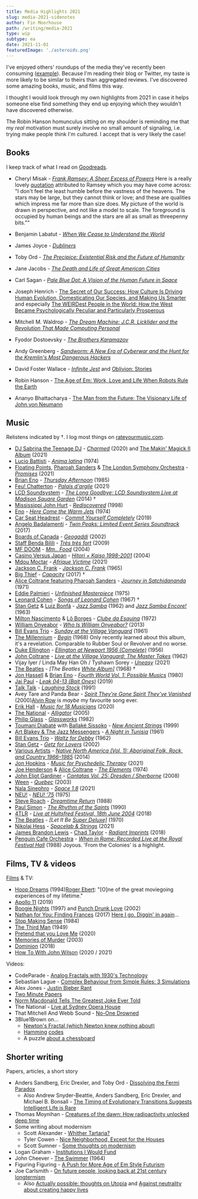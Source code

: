 ```yaml
---
title: Media Highlights 2021
slug: media-2021-sidenotes
author: Fin Moorhouse
path: /writing/media-2021
type: wip
subtype: ea
date: 2021-11-01
featuredImage: './asteroids.png'
---
```


I've enjoyed others' roundups of the media they've recently been consuming ([example](http://lukemuehlhauser.com/media-diet-for-q3-2021/)). Because I'm reading their blog or Twitter, my taste is more likely to be similar to theirs than aggregated reviews. I've discovered some amazing books, music, and films this way.

I thought I would look through my own highlights from 2021 in case it helps someone else find something they end up enjoying which they wouldn't have discovered otherwise.

The Robin Hanson homunculus sitting on my shoulder is reminding me that my *real* motivation must surely involve no small amount of signaling, i.e. trying make people think I'm cultured. I accept that is very likely the case!

## Books

I keep track of what I read on [Goodreads](https://www.goodreads.com/user/show/38695642-fin-moorhouse).

- Cheryl Misak - [*Frank Ramsey: A Sheer Excess of Powers*](https://www.goodreads.com/book/show/52950063-frank-ramsey)<Sidenote label='ramsey'> Here is a really lovely <a href='https://www.goodreads.com/quotes/787508-i-don-t-feel-the-least-humble-before-the-vastness-of'>quotation</a> attributed to Ramsey which you may have come across: "I don't feel the least humble before the vastness of the heavens. The stars may be large, but they cannot think or love; and these are qualities which impress me far more than size does. My picture of the world is drawn in perspective, and not like a model to scale. The foreground is occupied by human beings and the stars are all as small as threepenny bits.""</Sidenote>

- Benjamin Labatut - *[When We Cease to Understand the World](https://www.goodreads.com/book/show/53972214-when-we-cease-to-understand-the-world)*

- James Joyce - [*Dubliners*](https://www.goodreads.com/book/show/11012.Dubliners)

- Toby Ord - [*The Precipice: Existential Risk and the Future of Humanity*](https://www.goodreads.com/book/show/50485582-the-precipice)

- Jane Jacobs - [*The Death and Life of Great American Cities*](https://www.goodreads.com/book/show/30833.The_Death_and_Life_of_Great_American_Cities)

- Carl Sagan - [*Pale Blue Dot: A Vision of the Human Future in Space*](https://www.goodreads.com/book/show/61663.Pale_Blue_Dot)

- Joseph Henrich - [The Secret of Our Success: How Culture Is Driving Human Evolution, Domesticating Our Species, and Making Us Smarter](https://www.goodreads.com/book/show/25761655-the-secret-of-our-success) and especially [The WEIRDest People in the World: How the West Became Psychologically Peculiar and Particularly Prosperous](https://www.goodreads.com/book/show/51710349-the-weirdest-people-in-the-world)

- Mitchell M. Waldrop - [*The Dream Machine: J.C.R. Licklider and the Revolution That Made Computing Personal*](https://www.goodreads.com/book/show/722412.The_Dream_Machine)

- Fyodor Dostoevsky - [*The Brothers Karamazov*](https://www.goodreads.com/book/show/4935.The_Brothers_Karamazov)

- Andy Greenberg - [*Sandworm: A New Era of Cyberwar and the Hunt for the Kremlin's Most Dangerous Hackers*](https://www.goodreads.com/book/show/41436213-sandworm)

- David Foster Wallace - [*Infinite Jest*](https://www.goodreads.com/book/show/6759.Infinite_Jest) and [Oblivion: Stories](https://www.goodreads.com/book/show/6749.Oblivion)

- Robin Hanson - [The Age of Em: Work, Love and Life When Robots Rule the Earth](https://www.goodreads.com/book/show/26831944-the-age-of-em)

- Ananyo Bhattacharya - [The Man from the Future: The Visionary Life of John von Neumann](https://www.goodreads.com/book/show/56155133-the-man-from-the-future)

## Music

Relistens indicated by †. I log most things on [rateyourmusic.com](https://rateyourmusic.com/~finm).

- [DJ Sabrina the Teenage DJ](https://rateyourmusic.com/artist/dj-sabrina-the-teenage-dj) - *[Charmed](https://rateyourmusic.com/release/album/dj-sabrina-the-teenage-dj/charmed/)* (2020) and [The Makin' Magick II Album](https://rateyourmusic.com/release/album/dj-sabrina-the-teenage-dj/the-makin-magick-ii-album/) (2021)
- [Lucio Battisti](https://rateyourmusic.com/artist/lucio_battisti) - *[Anima latina](https://rateyourmusic.com/release/album/lucio-battisti/anima-latina/)* (1974)
- [Floating Points](https://rateyourmusic.com/artist/floating-points), [Pharoah Sanders](https://rateyourmusic.com/artist/pharoah_sanders) & [The London Symphony Orchestra](https://rateyourmusic.com/artist/london-symphony-orchestra) - *[Promises](https://rateyourmusic.com/release/album/floating-points-pharoah-sanders-and-the-london-symphony-orchestra/promises/)* (2021)
- [Brian Eno](https://rateyourmusic.com/artist/brian-eno) - *[Thursday Afternoon](https://rateyourmusic.com/release/album/brian-eno/thursday-afternoon/)* (1985)
- [Feu! Chatterton](https://rateyourmusic.com/artist/feu-chatterton) - *[Palais d'argile](https://rateyourmusic.com/release/album/feu-chatterton/palais-dargile/)* (2021)
- [LCD Soundsystem](https://rateyourmusic.com/artist/lcd-soundsystem) - *[The Long Goodbye: LCD Soundsystem Live at Madison Square Garden](https://rateyourmusic.com/release/album/lcd-soundsystem/the-long-goodbye-lcd-soundsystem-live-at-madison-square-garden/)* (2014) †
- [Mississippi John Hurt](https://rateyourmusic.com/artist/mississippi-john-hurt) - *[Rediscovered](https://rateyourmusic.com/release/comp/mississippi-john-hurt/rediscovered/)*  (1998)
- [Eno](https://rateyourmusic.com/artist/brian-eno) - *[Here Come the Warm Jets](https://rateyourmusic.com/release/album/eno/here-come-the-warm-jets/)* (1974)
- [Car Seat Headrest](https://rateyourmusic.com/artist/car-seat-headrest) - *[Commit Yourself Completely](https://rateyourmusic.com/release/album/car-seat-headrest/commit-yourself-completely/)* (2019)
- [Angelo Badalamenti](https://rateyourmusic.com/artist/angelo-badalamenti) - *[Twin Peaks: Limited Event Series Soundtrack](https://rateyourmusic.com/release/album/angelo-badalamenti/twin-peaks-limited-event-series-soundtrack/)* (2017)
- [Boards of Canada](https://rateyourmusic.com/artist/boards-of-canada) - *[Geogaddi](https://rateyourmusic.com/release/album/boards-of-canada/geogaddi/)* (2002)
- [Staff Benda Bilili](https://rateyourmusic.com/artist/staff_benda_bilili) - *[Très très fort](https://rateyourmusic.com/release/album/staff_benda_bilili/tres_tres_fort/)* (2009)
- [MF DOOM](https://rateyourmusic.com/artist/mf-doom) - *[Mm.. Food](https://rateyourmusic.com/release/album/mf-doom/mm-food/)* (2004)
- [Casino Versus Japan](https://rateyourmusic.com/artist/casino-versus-japan) - *[Hitori + Kaiso 1998-2001](https://rateyourmusic.com/release/album/casino-versus-japan/hitori-kaiso-1998-2001/)* (2004)
- [Mdou Moctar](https://rateyourmusic.com/artist/mdou-moctar) - *[Afrique Victime](https://rateyourmusic.com/release/album/mdou-moctar/afrique-victime/)* (2021)
- [Jackson C. Frank](https://rateyourmusic.com/artist/jackson_c__frank) - *[Jackson C. Frank](https://rateyourmusic.com/release/album/jackson-c-frank/jackson-c-frank/)* (1965)
- [Big Thief](https://rateyourmusic.com/artist/big-thief) - *[Capacity](https://rateyourmusic.com/release/album/big-thief/capacity/)*  (2017) †
- [Alice Coltrane featuring Pharoah Sanders](https://rateyourmusic.com/artist/alice-coltrane) - *[Journey in Satchidananda](https://rateyourmusic.com/release/album/alice-coltrane-featuring-pharoah-sanders/journey-in-satchidananda/)* (1971)
- [Eddie Palmieri](https://rateyourmusic.com/artist/eddie-palmieri) - *[Unfinished Masterpiece](https://rateyourmusic.com/release/album/eddie-palmieri/unfinished-masterpiece/)* (1975)
- [Leonard Cohen](https://rateyourmusic.com/artist/leonard-cohen) - *[Songs of Leonard Cohen](https://rateyourmusic.com/release/album/leonard-cohen/songs-of-leonard-cohen/)* (1967) †
- [Stan Getz](https://rateyourmusic.com/artist/stan-getz) & [Luiz Bonfá](https://rateyourmusic.com/artist/luiz_bonfa) - *[Jazz Samba](https://rateyourmusic.com/release/album/stan-getz-charlie-byrd/jazz-samba/)*   (1962) and *[Jazz Samba Encore!](https://rateyourmusic.com/release/album/stan-getz-luiz-bonfa/jazz-samba-encore/)* (1963)
- [Milton Nascimento](https://rateyourmusic.com/artist/milton-nascimento) & [Lô Borges](https://rateyourmusic.com/artist/lo-borges) - *[Clube da Esquina](https://rateyourmusic.com/release/album/milton-nascimento-lo-borges/clube-da-esquina/)* (1972)
- [William Onyeabor](https://rateyourmusic.com/artist/william-onyeabor) - *[Who Is William Onyeabor?](https://rateyourmusic.com/release/comp/william-onyeabor/who-is-william-onyeabor/)* (2013)
- [Bill Evans Trio](https://rateyourmusic.com/artist/bill-evans) - *[Sunday at the Village Vanguard](https://rateyourmusic.com/release/album/bill-evans-trio/sunday-at-the-village-vanguard/)* (1961)
- [The Millennium](https://rateyourmusic.com/artist/the-millennium) - *[Begin](https://rateyourmusic.com/release/album/the-millennium/begin/)* (1968) <Sidenote label='begin'>Only recently learned about this album, it's a revelation. Comparable to Rubber Soul or Revolver and no worse.</Sidenote>
- [Duke Ellington](https://rateyourmusic.com/artist/duke-ellington) - *[Ellington at Newport 1956 (Complete)](https://rateyourmusic.com/release/album/duke-ellington/ellington-at-newport-1956-complete-2/)* (1956)
- [John Coltrane](https://rateyourmusic.com/artist/john-coltrane) - *[Live at the Village Vanguard: The Master Takes](https://rateyourmusic.com/release/comp/john_coltrane/live_at_the_village_vanguard__the_master_takes/)* (1962)
- Vijay Iyer /  Linda May Han Oh / Tyshawn Sorey - *[Uneasy](https://rateyourmusic.com/release/album/vijay-iyer-linda-may-han-oh-tyshawn-sorey/uneasy/)* (2021)
- [The Beatles](https://rateyourmusic.com/artist/the-beatles) - *[The Beatles [White Album\]](https://rateyourmusic.com/release/album/the-beatles/the-beatles-white-album/)* (1968) †
- [Jon Hassell](https://rateyourmusic.com/artist/jon-hassell) & [Brian Eno](https://rateyourmusic.com/artist/brian-eno) - *[Fourth World Vol. 1: Possible Musics](https://rateyourmusic.com/release/album/jon-hassell-brian-eno/fourth-world-vol-1-possible-musics/)* (1980)
- [Jai Paul](https://rateyourmusic.com/artist/jai-paul) - *[Leak 04-13 (Bait Ones)](https://rateyourmusic.com/release/album/jai-paul/leak-04-13-bait-ones/)* (2019)
- [Talk Talk](https://rateyourmusic.com/artist/talk-talk) - *[Laughing Stock](https://rateyourmusic.com/release/album/talk-talk/laughing-stock/)* (1991)
- Avey Tare and Panda Bear - *[Spirit They're Gone Spirit They've Vanished](https://rateyourmusic.com/release/album/avey-tare-and-panda-bear/spirit-theyre-gone-spirit-theyve-vanished-3/)* (2000)<Sidenote label='spirit'>[Alvin Row](https://www.youtube.com/watch?v=XTRGYz17E5U) is *maybe* my favourite song ever.</Sidenote>
- [Erik Hall](https://rateyourmusic.com/artist/erik-hall) - *[Music for 18 Musicians](https://rateyourmusic.com/release/album/erik-hall/music-for-18-musicians/)* (2020)
- [The National](https://rateyourmusic.com/artist/the-national) - *[Alligator](https://rateyourmusic.com/release/album/the-national/alligator/)* (2005)
- [Philip Glass](https://rateyourmusic.com/artist/philip-glass) - *[Glassworks](https://rateyourmusic.com/release/album/philip-glass/glassworks/)* (1982)
- [Toumani Diabaté](https://rateyourmusic.com/artist/toumani-diabate) with [Ballaké Sissoko](https://rateyourmusic.com/artist/ballake-sissoko) - *[New Ancient Strings](https://rateyourmusic.com/release/album/toumani-diabate-with-ballake-sissoko/new-ancient-strings/)* (1999)
- [Art Blakey & The Jazz Messengers](https://rateyourmusic.com/artist/art-blakey) - *[A Night in Tunisia](https://rateyourmusic.com/release/album/art_blakey_and_the_jazz_messengers/a_night_in_tunisia_f9/)* (1961)
- [Bill Evans Trio](https://rateyourmusic.com/artist/bill-evans) - *[Waltz for Debby](https://rateyourmusic.com/release/album/bill-evans-trio/waltz-for-debby/)* (1962)
- [Stan Getz](https://rateyourmusic.com/artist/stan-getz) - *[Getz for Lovers](https://rateyourmusic.com/release/comp/stan-getz/getz-for-lovers/)* (2002)
- [Various Artists](https://rateyourmusic.com/artist/various-artists) - *[Native North America (Vol. 1): Aboriginal Folk, Rock, and Country 1966–1985](https://rateyourmusic.com/release/comp/various-artists/native-north-america-vol-1-aboriginal-folk-rock-and-country-1966–1985/)* (2014)
- [Jon Hopkins](https://rateyourmusic.com/artist/jon-hopkins) - *[Music for Psychedelic Therapy](https://rateyourmusic.com/release/album/jon-hopkins/music-for-psychedelic-therapy/)*   (2021)
- [Joe Henderson](https://rateyourmusic.com/artist/joe-henderson) & [Alice Coltrane](https://rateyourmusic.com/artist/alice-coltrane) - *[The Elements](https://rateyourmusic.com/release/album/joe-henderson-alice-coltrane/the-elements/)* (1974)
- [John Eliot Gardiner](https://rateyourmusic.com/artist/john_eliot_gardiner) - *[Cantatas Vol. 25: Dresden / Sherborne](https://rateyourmusic.com/release/album/john-eliot-gardiner/cantatas-vol-25-dresden-sherborne/)* (2008)
- [Ween](https://rateyourmusic.com/artist/ween) - *[Quebec](https://rateyourmusic.com/release/album/ween/quebec/)* (2003)
- [Nala Sinephro](https://rateyourmusic.com/artist/nala-sinephro) - *[Space 1.8](https://rateyourmusic.com/release/album/nala-sinephro/space-1_8/)* (2021)
- [NEU!](https://rateyourmusic.com/artist/neu) - *[NEU! '75](https://rateyourmusic.com/release/album/neu/neu-75/)* (1975)
- [Steve Roach](https://rateyourmusic.com/artist/steve_roach) - *[Dreamtime Return](https://rateyourmusic.com/release/album/steve-roach/dreamtime-return/)* (1988)
- [Paul Simon](https://rateyourmusic.com/artist/paul-simon) - *[The Rhythm of the Saints](https://rateyourmusic.com/release/album/paul-simon/the-rhythm-of-the-saints/)* (1990)
- [4TLR](https://rateyourmusic.com/artist/four-tet) - *[Live at Hultsfred Festival, 18th June 2004](https://rateyourmusic.com/release/album/4tlr/live-at-hultsfred-festival-18th-june-2004/)* (2018)
- [The Beatles](https://rateyourmusic.com/artist/the-beatles) - *[Let It Be [Super Deluxe\]](https://rateyourmusic.com/release/album/the-beatles/let-it-be-87/)* (1970)
- [Nikolaj Hess](https://rateyourmusic.com/artist/nikolaj-hess) - *[Spacelab & Strings](https://rateyourmusic.com/release/album/nikolaj-hess/spacelab-and-strings/)* (2021)
- [James Brandon Lewis](https://rateyourmusic.com/artist/james_brandon_lewis) - [Chad Taylor](https://rateyourmusic.com/artist/chad-taylor) - *[Radiant Imprints](https://rateyourmusic.com/release/album/james-brandon-lewis-chad-taylor/radiant-imprints/)* (2018)
- [Penguin Cafe Orchestra](https://rateyourmusic.com/artist/penguin-cafe-orchestra) - *[When in Rome: Recorded Live at the Royal Festival Hall](https://rateyourmusic.com/release/album/penguin-cafe-orchestra/when-in-rome-recorded-live-at-the-royal-festival-hall/)* (1988) <Sidenote label='pco'>Joyous. 'From the Colonies' is a highlight.</Sidenote>

## Films, TV & videos

[Films](https://letterboxd.com/finm/films/by/date/) & TV:

- [Hoop Dreams](https://letterboxd.com/film/hoop-dreams/) (1994)<Sidenote label='hoop'><a href='https://www.rogerebert.com/roger-ebert/the-great-american-documentary'>Roger Ebert</a>: "[O]ne of the great moviegoing experiences of my lifetime."</Sidenote>
- [Apollo 11](https://letterboxd.com/film/apollo-11-2019/) (2019)
- [Boogie Nights](https://letterboxd.com/film/boogie-nights/) (1997) and [Punch Drunk Love](https://letterboxd.com/film/punch-drunk-love/) (2002)
- [Nathan for You: Finding Frances](https://letterboxd.com/film/nathan-for-you-finding-frances/) (2017) <Sidenote label='hoop'><a href='https://www.youtube.com/watch?v=fc7cYfox91k'>Here I go. Diggin' in again</a>...</Sidenote>
- [Stop Making Sense](https://letterboxd.com/film/stop-making-sense/) (1984)
- [The Third Man](https://letterboxd.com/film/the-third-man/) (1949)
- [Pretend that you Love Me](https://youtu.be/enazxSimfm0) (2020)
- [Memories of Murder](https://letterboxd.com/film/memories-of-murder/) (2003)
- [Dominion](https://letterboxd.com/film/dominion-2018/) (2018)
- [How To With John Wilson](https://en.wikipedia.org/wiki/How_To_with_John_Wilson) (2020 / 2021)

Videos:

- CodeParade - [Analog Fractals with 1930's Technology](https://youtu.be/Pv26QAOcb6Q)
- Sebastian Lague - [Complex Behaviour from Simple Rules: 3 Simulations](https://youtu.be/kzwT3wQWAHE)
- Alex Jones - [Justin Bieber Rant](https://www.youtube.com/watch?v=_t3POfNbx6M&list=FL0i2I3RE2dAtNnpgTlkxVsQ)
- [Two Minute Papers](https://www.youtube.com/channel/UCbfYPyITQ-7l4upoX8nvctg)
- [Norm Macdonald Tells The Greatest Joke Ever Told](https://youtu.be/1-MJy7w69EU)
- The National - [Live at Sydney Opera House](https://www.youtube.com/watch?v=uWd0EWKpH94&list=FL0i2I3RE2dAtNnpgTlkxVsQ&index=28&t=2508s)
- That Mitchell And Webb Sound -  [No-One Drowned](https://youtu.be/fqYyxvM85zU)
- 3Blue1Brown on...
  - [Newton's Fractal (which Newton knew nothing about)](https://www.youtube.com/watch?v=-RdOwhmqP5s)
  - [Hamming](https://www.youtube.com/watch?v=X8jsijhllIA) [codes](https://www.youtube.com/watch?v=b3NxrZOu_CE)
  - A puzzle [about a chessboard](https://www.youtube.com/watch?v=wTJI_WuZSwE&t=71s)


## Shorter writing

Papers, articles, a short story

- Anders Sandberg, Eric Drexler, and Toby Ord - [Dissolving the Fermi Paradox](https://arxiv.org/abs/1806.02404)
  - Also Andrew Snyder-Beattie, Anders Sandberg, Eric Drexler, and Michael B. Bonsall - [The Timing of Evolutionary Transitions Suggests Intelligent Life is Rare](https://www.liebertpub.com/doi/full/10.1089/ast.2019.2149)
- Thomas Moynihan - [Creatures of the dawn: How radioactivity unlocked deep time](https://www.bbc.com/future/article/20210929-creatures-of-the-dawn-how-radioactivity-unlocked-deep-time)
- Some writing about modernism
  - Scott Alexander - [Whither Tartaria?](https://astralcodexten.substack.com/p/whither-tartaria)
  - Tyler Cowen - [Nice Neighborhood, Except for the Houses](https://www.bloomberg.com/opinion/articles/2021-10-05/urban-design-why-can-t-we-build-nice-neighborhoods-anymore?srnd=premium&sref=XgZBm7li)
  - Scott Sumner - [Some thoughts on modernism](https://www.econlib.org/some-random-thoughts-on-modernism/)
- Logan Graham - [Institutions I Would Fund](http://logangraham.xyz/blog/Institutions-I-Would-Fund)
- John Cheever - [The Swimmer](https://www.newyorker.com/magazine/1964/07/18/the-swimmer) (1964)
- Figuring Figuring - [A Push for More Age of Em Style Futurism](https://figuringfiguring.com/2020/06/15/a-push-for-more-age-of-em-style-futurism/)
- Joe Carlsmith - [On future people, looking back at 21st century longtermism](https://handsandcities.com/2021/03/22/on-future-people-looking-back-at-21st-century-longtermism/)
  - Also [Actually possible: thoughts on Utopia](https://handsandcities.com/2021/01/18/actually-possible-thoughts-on-utopia/) and [Against neutrality about creating happy lives](https://handsandcities.com/2021/03/14/against-neutrality-about-creating-happy-lives/)
